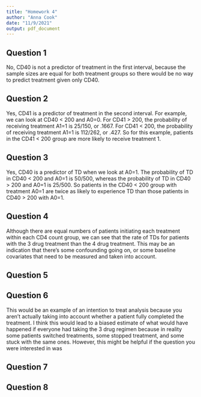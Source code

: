 ```yaml
---
title: "Homework 4"
author: "Anna Cook"
date: "11/9/2021"
output: pdf_document
---
```


## Question 1

No, CD40 is not a predictor of treatment in the first interval, because the sample sizes are equal for both treatment groups so there would be no way to predict treatment given only CD40. 

## Question 2

Yes, CD41 is a predictor of treatment in the second interval. For example, we can look at CD40 < 200 and A0=0. For CD41 > 200, the probability of receiving treatment A1=1 is 25/150, or .1667. For CD41 < 200, the probability of receiving treatment A1=1 is 112/262, or .427. So for this example, patients in the CD41 < 200 group are more likely to receive treatment 1. 

## Question 3

Yes, CD40 is a predictor of TD when we look at A0=1. The probability of TD in CD40 < 200 and A0=1 is 50/500, whereas the probability of TD in CD40 > 200 and A0=1 is 25/500. So patients in the CD40 < 200 group with treatment A0=1 are twice as likely to experience TD than those patients in CD40 > 200 with A0=1. 

## Question 4

Although there are equal numbers of patients initiating each treatment within each CD4 count group, we can see that the rate of TDs for patients with the 3 drug treatment than the 4 drug treatment. This may be an indication that there's some confounding going on, or some baseline covariates that need to be measured and taken into account.

## Question 5

## Question 6

This would be an example of an intention to treat analysis because you aren't actually taking into account whether a patient fully completed the treatment. I think this would lead to a biased estimate of what would have happened if everyone had taking the 3 drug regimen because in reality some patients switched treatments, some stopped treatment, and some stuck with the same ones. However, this might be helpful if the question you were interested in was 

## Question 7

## Question 8


